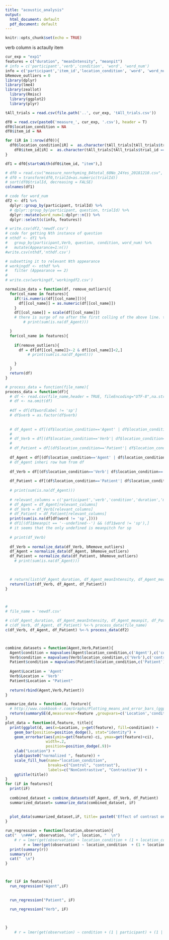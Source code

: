 ```yaml
---
title: "acoustic_analysis"
output:
  html_document: default
  pdf_document: default
---
```


```r
knitr::opts_chunk$set(echo = TRUE)
```
verb column is actaully item

```r
cur_exp = "exp1"
features = c("duration", "meanIntensity", "meanpit")
# info = c('participant','verb','condition', 'word', 'word_num')
info = c('participant','item_id','location_condition', 'word', 'word_num')
bRemove_outliers = 0
library(dplyr)
library(lme4)
library(zeallot)
  library(Rmisc)
  library(ggplot2)
  library(plyr)

```

```r

tAll_trials = read.csv(file.path('..', cur_exp, 'tAll_trials.csv'))

```


```r
df0 = read.csv(paste0('measure_', cur_exp, '.csv'), header = T)
df0$location_condition = NA
df0$item_id = NA

for (iR in 1:nrow(df0)){
  df0$location_condition[iR] =  as.character(tAll_trials[tAll_trials$trial_id == df0$trialId[iR],'location_condition'])
    df0$item_id[iR] =  as.character(tAll_trials[tAll_trials$trial_id == df0$trialId[iR],'filler_or_item_id'])
}

df1 = df0[startsWith(df0$item_id, "item"),]

```

```r
# df0 = read.csv("measure_nonrhyming_84total_60No_24Yes_20181210.csv", header  = T)
# df0 = transform(df0,trialId=as.numeric(trialId))
# sort(df0$trialId, decreasing = FALSE)
colnames(df1)

# code for word_num
df2 <- df1 %>% 
  dplyr::group_by(participant, trialId) %>%
  # dplyr::group_by(participant, question, trialId) %>%
  dplyr::mutate(word_num=1:dplyr::n()) %>%
  dplyr::select(c(info, features))

# write.csv(df2,'newdf.csv')
# code for getting Nth instance of question
# nthdf <- df1 %>%
#   group_by(participant,Verb, question, condition, word_num) %>%
#   mutate(Appearance=1:n())
#write.csv(nthdf,'nthdf.csv')

# subsetting it to relevant Nth appearance
# workingdf <- nthdf %>%
#   filter (Appearance == 2)
# 
# write.csv(workingdf,'workingdf2.csv')

normalize_data = function(df, remove_outliers){
  for(col_name in features){
    if(!is.numeric(df[[col_name]])){
      df[[col_name]] = as.numeric(df[[col_name]])
    }
    df[[col_name]] = scale(df[[col_name]])
    # there is surge of na after the first colling of the above line. tested by print(sum(is.na(df_Agent))). I guess it's because the df is nibble
        # print(sum(is.na(df_Agent)))

  }
  for(col_name in features){
    
    if(remove_outliers){
      df = df[df[[col_name]]>-2 & df[[col_name]]<2,]
          # print(sum(is.na(df_Agent)))

    }
  }
  return(df)
}

# process_data = function(file_name){
process_data = function(df){
  # df <- read.csv(file_name,header = TRUE, fileEncoding="UTF-8",na.strings=c("", "NA","--undefined--"))
  # df <- na.omit(df)
  
  #df = df[df$wordlabel != 'sp']
  # df$verb = as.factor(df$verb)
  
  
  # df_Agent = df[(df$location_condition=='Agent' | df$location_condition=='Verb') & df$word_num=='3',]
  # 
  # df_Verb = df[(df$location_condition=='Verb'| df$location_condition=='Patient') & df$word_num=='5',]
  # 
  # df_Patient = df[(df$location_condition=='Patient'| df$location_condition=='Agent') & df$word_num=='6',]
  
  df_Agent = df[(df$location_condition=='Agent' | df$location_condition=='Control') & df$word_num=='3',]
  # df_Agent inheri row hum from df
  
  df_Verb = df[(df$location_condition=='Verb'| df$location_condition=='Control') & df$word_num=='5',]
  
  df_Patient = df[(df$location_condition=='Patient'| df$location_condition=='Control') & df$word_num=='6',]
  
  # print(sum(is.na(df_Agent)))
  
  # relevant_columns = c('participant','verb','condition','duration','meanIntensity','meanpit')
  # df_Agent = df_Agent[relevant_columns]
  # df_Verb = df_Verb[relevant_columns]
  # df_Patient = df_Patient[relevant_columns]
  print(sum(is.na(df[df$word != 'sp',])))
  # df1[(df1$meanpit == '--undefined--') && (df1$word != 'sp'),]
  # it seems that the only undefined is meanpitch for sp
  
  # print(df_Verb)
  
  df_Verb = normalize_data(df_Verb, bRemove_outliers)
  df_Agent = normalize_data(df_Agent, bRemove_outliers)
  df_Patient = normalize_data(df_Patient, bRemove_outliers)
    # print(sum(is.na(df_Agent)))

  
  
  # return(list(df_Agent_duration, df_Agent_meanIntensity, df_Agent_meanpit, df_Patient_duration, df_Patient_meanIntensity, df_Patient_meanpit,df_Verb_duration, df_Verb_meanIntensity, df_Verb_meanpit))
  return(list(df_Verb, df_Agent, df_Patient))
}



# 
# file_name = 'newdf.csv'

# c(df_Agent_duration, df_Agent_meanIntensity, df_Agent_meanpit, df_Patient_duration, df_Patient_meanIntensity, df_Patient_meanpit,df_Verb_duration, df_Verb_meanIntensity, df_Verb_meanpit) %<-%process_data(file_name)
# c(df_Verb, df_Agent, df_Patient) %<-% process_data(file_name)
c(df_Verb, df_Agent, df_Patient) %<-% process_data(df2)



combine_datasets = function(Agent,Verb,Patient){
  Agent$condition = mapvalues(Agent$location_condition,c('Agent'),c('contrast'))
  Verb$condition = mapvalues(Verb$location_condition,c('Verb'),c('contrast'))
  Patient$condition = mapvalues(Patient$location_condition,c('Patient'),c('contrast'))
  
  Agent$Location = 'Agent'
  Verb$Location = 'Verb'
  Patient$Location = "Patient"
  
  return(rbind(Agent,Verb,Patient))
}

summarize_data = function(d, feature){
  # http://www.cookbook-r.com/Graphs/Plotting_means_and_error_bars_(ggplot2)/
  return(summarySE(d,measurevar=feature ,groupvars=c('Location','condition')))
}
plot_data = function(d,feature, title){
  print(ggplot(d, aes(x=Location, y=get(feature), fill=condition)) + 
    geom_bar(position=position_dodge(), stat="identity") +
    geom_errorbar(aes(ymin=get(feature)-ci, ymax=get(feature)+ci),
                  width=.2,                   
                  position=position_dodge(.9))+
    xlab("Location") +
    ylab(paste0("normalized ", feature)) +
    scale_fill_hue(name="location_condition", 
                   breaks=c("Control", "contrast"),
                   labels=c("NonContrastive", "Contrastive")) +
    ggtitle(title))
}
for (iF in features){
  print(iF)
  
  combined_dataset = combine_datasets(df_Agent, df_Verb, df_Patient)
  summarized_dataset= summarize_data(combined_dataset, iF)
  
  
  plot_data(summarized_dataset,iF, title= paste0('Effect of contrast on ', iF))
}

```


<!-- # ```{r, results="asis"} -->
```r
run_regression = function(location,observation){
cat("  \n###", observation, "of", location, "  \n")
    # r = lmer(get(observation) ~ location_condition + (1 + location_condition|participant) + (1 + location_condition | item_id), data=get(paste0("df_", location)))
        r = lmer(get(observation) ~ location_condition  + (1 + location_condition | item_id), data=get(paste0("df_", location)))
  print(summary(r))
  summary(r)
  cat("  \n")
}



for (iF in features){
  run_regression("Agent",iF)

  
  run_regression("Patient", iF)

  run_regression("Verb", iF)

  
  
}
    # r = lmer(get(observation) ~ condition + (1 | participant) + (1 | verb), data=df)

```

